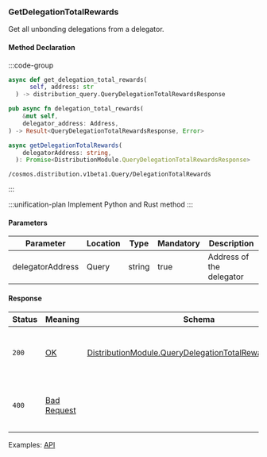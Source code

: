 ### GetDelegationTotalRewards

Get all unbonding delegations from a delegator.

#### Method Declaration

:::code-group

```python [Python]
async def get_delegation_total_rewards(
      self, address: str
  ) -> distribution_query.QueryDelegationTotalRewardsResponse
```

```rust [Rust]
pub async fn delegation_total_rewards(
    &mut self,
    delegator_address: Address,
) -> Result<QueryDelegationTotalRewardsResponse, Error>
```

```typescript [TypeScript]
async getDelegationTotalRewards(
    delegatorAddress: string,
  ): Promise<DistributionModule.QueryDelegationTotalRewardsResponse>
```

```url
/cosmos.distribution.v1beta1.Query/DelegationTotalRewards
```

:::

:::unification-plan
Implement Python and Rust method
:::

#### Parameters

| Parameter        | Location | Type   | Mandatory | Description              |
| ---------------- | -------- | ------ | --------- | ------------------------ |
| delegatorAddress | Query    | string | true      | Address of the delegator |

#### Response

| Status | Meaning       | Schema                                                   | Description                                 |
| ------ | ------------- | -------------------------------------------------------- | ------------------------------------------- |
| `200`  | [OK]          | [DistributionModule.QueryDelegationTotalRewardsResponse] | All unbonding delegations from a delegator. |
| `400`  | [Bad Request] |                                                          | The request was malformed or invalid.       |

Examples: [API]

[API]: https://test-dydx-rest.kingnodes.com/cosmos/distribution/v1beta1/delegators/dydx14zzueazeh0hj67cghhf9jypslcf9sh2n5k6art/rewards
[OK]: /types/ok
[DistributionModule.QueryDelegationTotalRewardsResponse]: /types/cosmos
[Bad Request]: /types/bad-request
